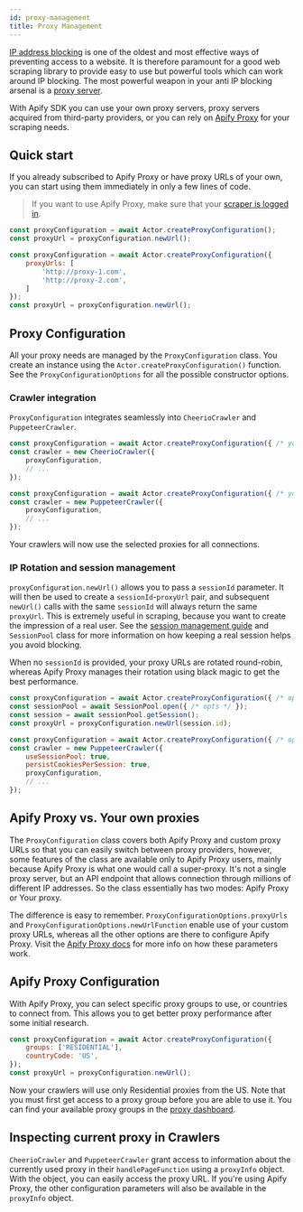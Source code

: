 ```yaml
---
id: proxy-management
title: Proxy Management
---
```



[IP address blocking](https://en.wikipedia.org/wiki/IP_address_blocking) is one of the oldest
and most effective ways of preventing access to a website. It is therefore paramount for
a good web scraping library to provide easy to use but powerful tools which can work around
IP blocking. The most powerful weapon in your anti IP blocking arsenal is a
[proxy server](https://en.wikipedia.org/wiki/Proxy_server).

With Apify SDK you can use your own proxy servers, proxy servers acquired from
third-party providers, or you can rely on [Apify Proxy](https://apify.com/proxy)
for your scraping needs.

## Quick start

If you already subscribed to Apify Proxy or have proxy URLs of your own, you can start using
them immediately in only a few lines of code.

> If you want to use Apify Proxy, make sure that your [scraper is logged in](../guides/apify-platform).

<!--DOCUSAURUS_CODE_TABS-->

<!-- Apify Proxy -->

```javascript
const proxyConfiguration = await Actor.createProxyConfiguration();
const proxyUrl = proxyConfiguration.newUrl();
```

<!-- Your own proxies -->
```javascript
const proxyConfiguration = await Actor.createProxyConfiguration({
    proxyUrls: [
        'http://proxy-1.com',
        'http://proxy-2.com',
    ]
});
const proxyUrl = proxyConfiguration.newUrl();
```

<!--END_DOCUSAURUS_CODE_TABS-->

## Proxy Configuration

All your proxy needs are managed by the <ApiLink to="apify/class/ProxyConfiguration">`ProxyConfiguration`</ApiLink> class. You create an instance using the <ApiLink to="apify/class/Actor#createProxyConfiguration">`Actor.createProxyConfiguration()`</ApiLink> function. See the <ApiLink to="apify/interface/ProxyConfigurationOptions">`ProxyConfigurationOptions`</ApiLink> for all the possible constructor options.

### Crawler integration

`ProxyConfiguration` integrates seamlessly into <ApiLink to="cheerio-crawler/class/CheerioCrawler">`CheerioCrawler`</ApiLink> and <ApiLink to="puppeteer-crawler/class/PuppeteerCrawler">`PuppeteerCrawler`</ApiLink>.

<!--DOCUSAURUS_CODE_TABS-->

<!-- CheerioCrawler -->

```javascript
const proxyConfiguration = await Actor.createProxyConfiguration({ /* your proxy opts */ });
const crawler = new CheerioCrawler({
    proxyConfiguration,
    // ...
});
```

<!-- PuppeteerCrawler -->
```javascript
const proxyConfiguration = await Actor.createProxyConfiguration({ /* your proxy opts */ });
const crawler = new PuppeteerCrawler({
    proxyConfiguration,
    // ...
});
```

<!--END_DOCUSAURUS_CODE_TABS-->

Your crawlers will now use the selected proxies for all connections.

### IP Rotation and session management

&#8203;<ApiLink to="apify/class/ProxyConfiguration#newUrl">`proxyConfiguration.newUrl()`</ApiLink> allows you to pass a `sessionId` parameter. It will then be used to create a `sessionId`-`proxyUrl` pair, and subsequent `newUrl()` calls with the same `sessionId` will always return the same `proxyUrl`. This is extremely useful in scraping, because you want to create the impression of a real user. See the [session management guide](../guides/session-management) and <ApiLink to="apify/class/SessionPool">`SessionPool`</ApiLink> class for more information on how keeping a real session helps you avoid blocking.

When no `sessionId` is provided, your proxy URLs are rotated round-robin, whereas Apify Proxy manages their rotation using black magic to get the best performance.

<!--DOCUSAURUS_CODE_TABS-->

<!-- Standalone -->

```javascript
const proxyConfiguration = await Actor.createProxyConfiguration({ /* opts */ });
const sessionPool = await SessionPool.open({ /* opts */ });
const session = await sessionPool.getSession();
const proxyUrl = proxyConfiguration.newUrl(session.id);
```

<!-- Crawlers -->
```javascript
const proxyConfiguration = await Actor.createProxyConfiguration({ /* opts */ });
const crawler = new PuppeteerCrawler({
    useSessionPool: true,
    persistCookiesPerSession: true,
    proxyConfiguration,
    // ...
});
```

<!--END_DOCUSAURUS_CODE_TABS-->

## Apify Proxy vs. Your own proxies

The `ProxyConfiguration` class covers both Apify Proxy and custom proxy URLs so that
you can easily switch between proxy providers, however, some features of the class
are available only to Apify Proxy users, mainly because Apify Proxy is what
one would call a super-proxy. It's not a single proxy server, but an API endpoint
that allows connection through millions of different IP addresses. So the class
essentially has two modes: Apify Proxy or Your proxy.

The difference is easy to remember. <ApiLink to="apify/interface/ProxyConfigurationOptions#proxyUrls">`ProxyConfigurationOptions.proxyUrls`</ApiLink> and <ApiLink to="apify/interface/ProxyConfigurationOptions#newUrlFunction">`ProxyConfigurationOptions.newUrlFunction`</ApiLink> enable use of your custom proxy URLs, whereas all the other options are there to configure Apify Proxy. Visit the [Apify Proxy docs](https://docs.apify.com/proxy) for more info on how these parameters work.

## Apify Proxy Configuration

With Apify Proxy, you can select specific proxy groups to use, or countries to connect from.
This allows you to get better proxy performance after some initial research.

```javascript
const proxyConfiguration = await Actor.createProxyConfiguration({
    groups: ['RESIDENTIAL'],
    countryCode: 'US',
});
const proxyUrl = proxyConfiguration.newUrl();
```

Now your crawlers will use only Residential proxies from the US. Note that you must first get access
to a proxy group before you are able to use it. You can find your available proxy groups
in the [proxy dashboard](https://console.apify.com/proxy).

## Inspecting current proxy in Crawlers

`CheerioCrawler` and `PuppeteerCrawler` grant access to information about the currently used proxy
in their `handlePageFunction` using a <ApiLink to="apify/interface/ProxyInfo">`proxyInfo`</ApiLink> object.
With the  object, you can easily access the proxy URL. If you're using Apify Proxy, the other
configuration parameters will also be available in the `proxyInfo` object.
